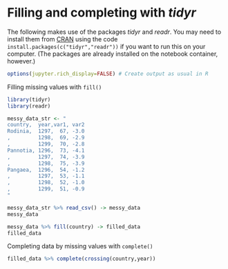 # Filling and completing with *tidyr*

The following makes use of the packages *tidyr* and *readr*. You may need to install them from [CRAN](https://cran.r-project.org) using the code `install.packages(c("tidyr","readr"))` if you want to run this on your computer. 
(The packages are already installed
on the notebook container, however.)

```r
options(jupyter.rich_display=FALSE) # Create output as usual in R
```

Filling missing values with `fill()`

```r
library(tidyr)
library(readr)
```

```r
messy_data_str <- "
country,  year,var1, var2
Rodinia,  1297,  67, -3.0
,         1298,  69, -2.9
,         1299,  70, -2.8
Pannotia, 1296,  73, -4.1
,         1297,  74, -3.9
,         1298,  75, -3.9
Pangaea,  1296,  54, -1.2
,         1297,  53, -1.1
,         1298,  52, -1.0
,         1299,  51, -0.9
"
```

```r
messy_data_str %>% read_csv() -> messy_data
messy_data
```

```r
messy_data %>% fill(country) -> filled_data
filled_data
```

Completing data by missing values with `complete()`

```r
filled_data %>% complete(crossing(country,year))
```

```r

```
